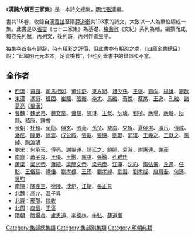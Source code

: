 {{wikisource}}
《'''漢魏六朝百三家集'''》是一本詩文總集，[[明代|明代]][[張溥|張溥]]編。

書共118卷，收錄自[[漢朝|漢]][[賈誼|賈誼]]至隋[[薛道衡|薛道衡]]共103家的詩文，大致以一人為單位編成一集。此書是以[[張燮|張燮]]《七十二家集》為基礎、[[梅鼎祚|梅鼎祚]]《文紀》系列為輔，編撰而成，每卷先列賦，再列文，後列詩，再列作者生平。

每集卷首各有题辞，時有精彩之評價，但此書亦有粗疏之處，《[[四庫全書總目|四庫全書總目]]》說：“此編則元元本本，足資檢核”，但也列舉書中的錯誤和不當。

==全作者==
*[[西漢|西漢]]：[[賈誼|賈誼]]、[[司馬相如|司馬相如]]、[[董仲舒|董仲舒]]、[[東方朔|東方朔]]、[[褚少孫|褚少孫]]、[[王褒_(漢朝)|王褒]]、[[劉向|劉向]]、[[揚雄|揚雄]]、[[劉歆|劉歆]]
*[[東漢|東漢]]：[[馮衍|馮衍]]、[[班固|班固]]、[[崔駰|崔駰]]、[[張衡|張衡]]、[[李尤|李尤]]、[[馬融_(東漢)|馬融]]、[[荀悅|荀悅]]、[[蔡邕|蔡邕]]、[[王逸|王逸]]、[[孔融|孔融]]、[[諸葛亮|諸葛亮]]【[[蜀漢|蜀漢]]】
*[[曹魏|曹魏]]：[[魏武帝|魏武帝]]、[[魏文帝|魏文帝]]、[[曹植|曹植]]、[[陳琳_(三國)|陳琳]]、[[王粲|王粲]]、[[阮瑀|阮瑀]]、[[劉楨|劉楨]]、[[應瑒|應瑒]]、[[應璩|應璩]]、[[阮籍|阮籍]]、[[嵇康|嵇康]]、[[鍾會|鍾會]]
*[[晉朝|晉朝]]：[[杜預|杜預]]、[[荀勖|荀勖]]、[[傅玄|傅玄]]、[[張華|張華]]、[[孫楚_(西晉)|孫楚]]、[[摯虞|摯虞]]、[[束皙|束皙]]、[[夏侯湛|夏侯湛]]、[[潘岳_(晋朝)|潘岳]]、[[傅咸|傅咸]]、[[潘尼|潘尼]]、[[陸機|陸機]]、[[陸雲|陸雲]]、[[成公綏|成公綏]]、[[張載_(西晉)|張載]]、[[張協|張協]]、[[劉琨|劉琨]]、[[郭璞|郭璞]]、[[王羲之|王羲之]]、[[王獻之|王獻之]]、[[孫綽|孫綽]]、[[陶淵明|陶淵明]]
*[[劉宋|劉宋]]：[[何承天_(南朝)|何承天]]、[[傅亮_(六朝)|傅亮]]、[[謝靈運|謝靈運]]、[[顏延之|顏延之]]、[[鮑照|鮑照]]、[[袁淑|袁淑]]、[[謝惠連|謝惠連]]、[[謝莊|謝莊]]
*[[南齊|南齊]]：[[蕭子良|蕭子良]]、[[王儉_(南朝)|王儉]]、[[王融_(中書郎)|王融]]、[[謝朓|謝朓]]、[[張融|張融]]、[[孔稚珪|孔稚珪]]
*[[蕭梁|蕭梁]]：[[梁武帝|梁武帝]]、[[蕭統|蕭統]]、[[梁簡文帝|梁簡文帝]]、[[梁元帝|梁元帝]]、[[江淹|江淹]]、[[沈約|沈約]]、[[陶弘景|陶弘景]]、[[丘遲|丘遲]]、[[任昉|任昉]]、[[王僧孺|王僧孺]]、[[陸倕|陸倕]]、[[劉孝標|劉孝標]]、[[王筠_(南朝)|王筠]]、[[劉孝綽|劉孝綽]]、[[劉潛_(南梁)|劉潛]]、[[劉孝威|劉孝威]]、[[庾肩吾|庾肩吾]]、[[何遜|何遜]]、[[吳均|吳均]]
*[[南陳|南陳]]：[[陳後主|陳後主]]、[[徐陵|徐陵]]、[[沈炯|沈炯]]、[[江總|江總]]、[[張正見|張正見]]
*[[北魏|北魏]]：[[高允|高允]]、[[溫子昇|溫子昇]]
*[[北齊|北齊]]：[[邢邵|邢邵]]、[[魏收|魏收]]
*[[北周|北周]]：[[庾信|庾信]]、[[王褒_(南北朝)|王褒]]
*[[隋朝|隋朝]]：[[隋煬帝|隋煬帝]]、[[盧思道|盧思道]]、[[李德林_(北朝)|李德林]]、[[牛弘|牛弘]]、[[薛道衡|薛道衡]]

[[Category:集部總集類|Category:集部總集類]]
[[Category:集部別集類|Category:集部別集類]]
[[Category:明朝典籍|Category:明朝典籍]]
